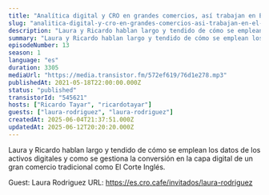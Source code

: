 ```yaml
---
title: "Analítica digital y CRO en grandes comercios, así trabajan en El Corte Inglés, con Laura Rodriguez"
slug: "analitica-digital-y-cro-en-grandes-comercios-asi-trabajan-en-el-corte-ingles-con-laura-rodriguez"
description: "Laura y Ricardo hablan largo y tendido de cómo se emplean los datos de los activos digitales y como se gestiona la conversión en la capa digital de un gran comercio tradicional como El Corte Inglés.\n\n\n\n<!-- GUESTS START -->\nGuest: Laura Rodriguez\nURL: https://es.cro.cafe/invitados/laura-rodriguez\n<!-- GUESTS END -->"
summary: "Laura y Ricardo hablan largo y tendido de cómo se emplean los datos de los activos digitales y como se gestiona la conversión en la capa digital de un gran comercio tradicional como El Corte Inglés."
episodeNumber: 13
season: 1
language: "es"
duration: 3305
mediaUrl: "https://media.transistor.fm/572ef619/76d1e278.mp3"
publishedAt: 2021-05-18T22:00:00.000Z
status: "published"
transistorId: "545621"
hosts: ["Ricardo Tayar", "ricardotayar"]
guests: ["laura-rodriguez", "laura-rodriguez"]
createdAt: 2025-06-04T21:37:51.000Z
updatedAt: 2025-06-12T20:20:20.000Z
---
```


Laura y Ricardo hablan largo y tendido de cómo se emplean los datos de los activos digitales y como se gestiona la conversión en la capa digital de un gran comercio tradicional como El Corte Inglés.



<!-- GUESTS START -->
Guest: Laura Rodriguez
URL: https://es.cro.cafe/invitados/laura-rodriguez
<!-- GUESTS END -->
